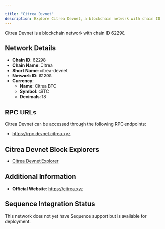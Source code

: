 ```yaml
---

title: "Citrea Devnet"
description: Explore Citrea Devnet, a blockchain network with chain ID 62298. Learn about its native currency, Citrea BTC, and how to interact with the network.
---
```




Citrea Devnet is a blockchain network with chain ID 62298.

## Network Details

- **Chain ID**: 62298
- **Chain Name**: Citrea
- **Short Name**: citrea-devnet
- **Network ID**: 62298
- **Currency**: 
  - **Name**: Citrea BTC
  - **Symbol**: cBTC
  - **Decimals**: 18

## RPC URLs

Citrea Devnet can be accessed through the following RPC endpoints:

- https://rpc.devnet.citrea.xyz

## Citrea Devnet Block Explorers

- [Citrea Devnet Explorer](https://explorer.devnet.citrea.xyz)

## Additional Information

- **Official Website**: https://citrea.xyz

## Sequence Integration Status

This network does not yet have Sequence support but is available for deployment.
